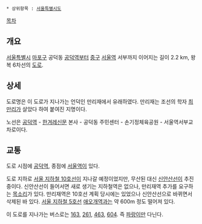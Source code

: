  * 상위항목 : [[서울특별시도]]

{{{+1 萬里峙路 / Mallijae-ro }}}

[[목차]]
== 개요 ==
[[서울특별시]] [[마포구]] 공덕동 [[공덕역]]부터 [[중구(서울)|중구]] [[서울역]] 서부까지 이어지는 길이 2.2 km, 왕복 6차선의 [[도로]].

== 상세 ==
도로명은 이 도로가 지나가는 언덕인 만리재에서 유래하였다. 만리재는 조선의 학자 [[최만리]]가 살았다 하여 붙여진 지명이다.

노선은 [[공덕역]] - [[한겨레]]신문 본사 - 공덕동 주민센터 - 손기정체육공원 - 서울역서부교차로이다.

== 교통 ==
도로 시점에 [[공덕역]], 종점에 [[서울역]]이 있다.

도로 지하로 [[3기 지하철 계획|서울 지하철 10호선]]이 지나갈 예정이었지만, 무산된 대신 [[신안산선]]이 추진 중이다. 신안산선이 들어서면 새로 생기는 지하철역은 없으나, 만리재역 추가를 요구하는 [http://news.naver.com/main/read.nhn?mode=LSD&mid=sec&sid1=102&oid=016&aid=0000383527 목소리]가 있다. 만리재역은 10호선 계획 당시에는 있었으나 신안산선으로 바뀌면서 삭제된 바 있다. [[서울 지하철 5호선]] [[애오개역]]과는 약 600m 정도 떨어져 있다.

이 도로를 지나가는 버스로는 [[서울 버스 163|163]], [[서울 버스 261|261]], [[서울 버스 463|463]], [[서울 버스 604|604]]. 즉 [[간선버스(서울)|파랑이]]만 다닌다.
